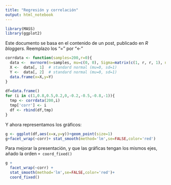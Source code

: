 ```yaml
---
title: "Regresión y correlación"
output: html_notebook
---
```


```r
library(MASS)
library(ggplot2)
```

Este documento se basa en el contenido de un post, publicado en *R bloggers*. Reemplazo los "=" por "<-"

```r
corrdata <- function(samples=200,r=0){
  data <-  mvrnorm(n=samples, mu=c(0, 0), Sigma=matrix(c(1, r, r, 1), nrow=2), empirical=TRUE)
  X <-  data[, 1]  # standard normal (mu=0, sd=1)
  Y <-  data[, 2]  # standard normal (mu=0, sd=1)
  data.frame(x=X,y=Y)
}
 
df=data.frame()
for (i in c(1,0.8,0.5,0.2,0,-0.2,-0.5,-0.8,-1)){
  tmp <- corrdata(200,i)
  tmp['corr'] <- i
  df <- rbind(df,tmp)
}
```

Y ahora representamos los gráficos:
```r
g <- ggplot(df,aes(x=x,y=y))+geom_point(size=1)
g+facet_wrap(~corr)+ stat_smooth(method='lm',se=FALSE,color='red')
```
Para mejorar la presentación, y que las gráficas tengan los mismos ejes, añado la orden `+ coord_fixed()`

```r
g +
  facet_wrap(~corr) +
  stat_smooth(method='lm',se=FALSE,color='red')+ 
  coord_fixed()
```

